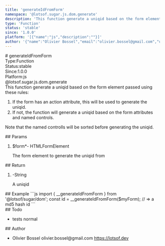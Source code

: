 ```yaml
---
title: 'generateIdFromForm'
namespace: '@lotsof.sugar.js.dom.generate'
description: 'This function generate a uniqid based on the form element passed using these rules:  1. If the form has an action attribute, this will be used to generate the uniqid. 2. If not, the function will generate a uniqid based on the form attributes and named controls.  Note that the named controlls will be sorted before generating the uniqid.'
type: 'Function'
status: 'stable'
since: '1.0.0'
platform: '[{"name":"js","description":""}]'
author: '{"name":"Olivier Bossel","email":"olivier.bossel@gmail.com","url":"https://lotsof.dev"}'
---
```

<div class="docmap-mdx">
# generateIdFromForm
<div class="_metas">
<div class="_type"><span class="_type-label">Type:</span><span class="_type-value">Function</span></div>
<div class="_status"><span class="_status-label">Status:</span><span class="_status-value -stable">stable</span></div>
<div class="_since"><span class="_since-label">Since:</span><span class="_since-value">1.0.0</span></div>
<div class="_platform"><span class="_platform-label">Platform:</span><span class="_platform-value -js">js</span></div>
</div>
<div class="_namespace">@lotsof.sugar.js.dom.generate</div>
<div class="_description typo-lead typo-format">
This function generate a uniqid based on the form element passed using these rules:

1. If the form has an action attribute, this will be used to generate the uniqid.
2. If not, the function will generate a uniqid based on the form attributes and named controls.

Note that the named controlls will be sorted before generating the uniqid.
</div>
<div class="_params">
## Params
<ol class="_list">
<li class="_item">
<span class="_name">$form<span class="_required">*</span></span><span class="_default">-</span> <span class="_type">HTMLFormElement</span>
<p class="_description">The form element to generate the uniqid from</p>
</li>
</ol>
</div>
<div class="_return">
## Return
<ol class="_list">
<li class="_item">
<span class="_default">-</span><span class="_type">String</span>
<p class="_description">A uniqid</p>
</li>
</ol>
</div>
<div class="_examples">
## Example
```js
import { __generateIdFromForm } from '@lotsof/sugar/dom';
const id = __generateIdFromForm($myForm); // => a md5 hash id
```
</div>
<div class="_todo">
## Todo
<ul class="_list">
<li class="_item">
<span class="_description">tests</span>
<span class="_priority -normal">normal</span>
</li>
</ul>
</div>
<div class="_author">
## Author
<ul class="_list">
<li class="_item">
<span class="_name">Olivier Bossel</span>
<span class="_email">olivier.bossel@gmail.com</span>
<a href="https://lotsof.dev" target="_blank" class="_url">https://lotsof.dev</a>
</li>
</ul>
</div>
</div>
